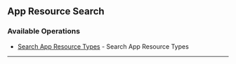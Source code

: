 
## App Resource Search

### Available Operations

* [Search App Resource Types](/typescript/app_resource_search/search_app_resource_types) - Search App Resource Types

---
<SearchAppResourceTypes />
